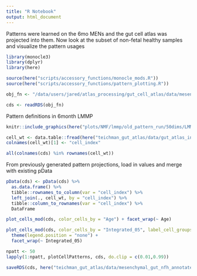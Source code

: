 ```yaml
---
title: "R Notebook"
output: html_document
---
```


Patterns were learned on the 6mo MENs and the gut cell atlas was projected into them. Now look at the subset of non-fetal healthy samples and visualize the pattern usages

```r
library(monocle3)
library(dplyr)
library(here)

source(here("scripts/accessory_functions/monocle_mods.R"))
source(here("scripts/accessory_functions/pattern_plotting.R"))
```

```r
obj_fn <- "/data/users/jared/atlas_processing/gut_cell_atlas/data/mesenchymal_gut_nonfetal_healthy.Rds"

cds <- readRDS(obj_fn)

```

Pattern definitions in 6month LMMP
```r
knitr::include_graphics(here("plots/NMF/lmmp/old_pattern_run/50dims/LMMP_pattern_feature_correlation.pdf"))
```

```r

cell_wt <- data.table::fread(here("teichman_gut_atlas/data/gut_atlas_in_6mo_LMMP_old_patterns.csv"), data.table = F)
colnames(cell_wt)[1] <- "cell_index"

all(colnames(cds) %in% rownames(cell_wt))
```

From previously generated pattern projections, load in values and merge with existing pData
```r
pData(cds) <- pData(cds) %>%
  as.data.frame() %>%
  tibble::rownames_to_column(var = "cell_index") %>%
  left_join(., cell_wt, by = "cell_index") %>%
  tibble::column_to_rownames(var = "cell_index") %>%
  DataFrame
```

```r
plot_cells_mod(cds, color_cells_by = "Age") + facet_wrap(~ Age)

plot_cells_mod(cds, color_cells_by = "Integrated_05", label_cell_groups = F) +
  theme(legend.position = "none") +
  facet_wrap(~ Integrated_05)


```

```r
npatt <- 50
lapply(1:npatt, plotCellPatterns, cds, do.clip = c(0.01,0.99))
```
```r
saveRDS(cds, here("teichman_gut_atlas/data/mesenchymal_gut_nfh_annotated.rds"))
```


